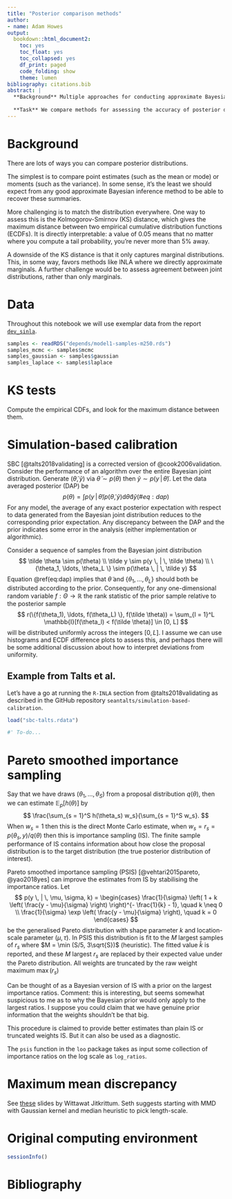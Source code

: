 ```yaml
---
title: "Posterior comparison methods"
author:
- name: Adam Howes
output:
  bookdown::html_document2:
    toc: yes
    toc_float: yes
    toc_collapsed: yes
    df_print: paged
    code_folding: show
    theme: lumen
bibliography: citations.bib
abstract: |
  **Background** Multiple approaches for conducting approximate Bayesian inference exist.
  
  **Task** We compare methods for assessing the accuracy of posterior distribution. These methods include marginal KS tests, simulation based calibration and maximum mean discrepancy.
---
```


# Background

There are lots of ways you can compare posterior distributions.

The simplest is to compare point estimates (such as the mean or mode) or moments (such as the variance).
In some sense, it's the least we should expect from any good approximate Bayesian inference method to be able to recover these summaries.

More challenging is to match the distribution everywhere.
One way to assess this is the Kolmogorov-Smirnov (KS) distance, which gives the maximum distance between two empirical cumulative distribution functions (ECDFs).
It is directly interpretable: a value of 0.05 means that no matter where you compute a tail probability, you're never more than 5% away.

A downside of the KS distance is that it only captures marginal distributions.
This, in some way, favors methods like INLA where we directly approximate marginals.
A further challenge would be to assess agreement between joint distributions, rather than only marginals.

# Data

Throughout this notebook we will use exemplar data from the report [`dev_sinla`](https://github.com/athowes/elgm-inf/tree/master/src/dev_sinla).

```r
samples <- readRDS("depends/model1-samples-m250.rds")
samples_mcmc <- samples$mcmc
samples_gaussian <- samples$gaussian
samples_laplace <- samples$laplace
```

# KS tests

Compute the empirical CDFs, and look for the maximum distance between them.

# Simulation-based calibration

SBC [@talts2018validating] is a corrected version of @cook2006validation.
Consider the performance of an algorithm over the entire Bayesian joint distribution.
Generate $(\tilde \theta, \tilde y)$ via $\tilde \theta \sim p(\theta)$ then $\tilde y \sim p(y \, | \, \tilde \theta)$.
Let the data averaged posterior (DAP) be
$$
p(\theta) = \int p(y \, | \, \tilde \theta) p(\tilde \theta, \tilde y) \text{d} \tilde \theta \text{d} \tilde y (\#eq:dap)
$$
For any model, the average of any exact posterior expectation with respect to data generated from the Bayesian joint distribution reduces to the corresponding prior expectation.
Any discrepancy between the DAP and the prior indicates some error in the analysis (either implementation or algorithmic).

Consider a sequence of samples from the Bayesian joint distribution
$$
\tilde \theta \sim p(\theta) \\
\tilde y \sim p(y \, | \, \tilde \theta) \\
\{\theta_1, \ldots, \theta_L \} \sim p(\theta \, | \, \tilde y)
$$
Equation \@ref(eq:dap) implies that $\tilde \theta$ and $\{\theta_1, \ldots, \theta_L \}$ should both be distributed according to the prior.
Consequently, for any one-dimensional random variable $f: \Theta \to \mathbb{R}$ the rank statistic of the prior sample relative to the posterior sample
$$
r(\{f(\theta_1), \ldots, f(\theta_L) \}, f(\tilde \theta)) = \sum_{l = 1}^L \mathbb{I}[f(\theta_l) < f(\tilde \theta)] \in [0, L]
$$
will be distributed uniformly across the integers $[0, L]$.
I assume we can use histograms and ECDF difference plots to assess this, and perhaps there will be some additional discussion about how to interpret deviations from uniformity.

## Example from Talts et al.

Let's have a go at running the `R-INLA` section from @talts2018validating as described in the GitHub repository `seantalts/simulation-based-calibration`.

```r
load("sbc-talts.rdata")

#' To-do...
```

# Pareto smoothed importance sampling

Say that we have draws $(\theta_1, \ldots, \theta_S)$ from a proposal distribution $q(\theta)$, then we can estimate $\mathbb{E}_p[h(\theta)]$ by
$$
\frac{\sum_{s = 1}^S h(\theta_s) w_s}{\sum_{s = 1}^S w_s}.
$$
When $w_s = 1$ then this is the direct Monte Carlo estimate, when $w_s = r_s = p(\theta_s, y) / q(\theta)$ then this is importance sampling (IS).
The finite sample performance of IS contains information about how close the proposal distribution is to the target distribution (the true posterior distribution of interest).

Pareto smoothed importance sampling (PSIS) [@vehtari2015pareto, @yao2018yes] can improve the estimates from IS by stabilising the importance ratios.
Let
$$
p(y \, | \, \mu, \sigma, k) =
\begin{cases}
\frac{1}{\sigma} \left( 1 + k \left( \frac{y - \mu}{\sigma} \right) \right)^{- \frac{1}{k} - 1}, \quad k \neq 0 \\
\frac{1}{\sigma} \exp \left( \frac{y - \mu}{\sigma} \right), \quad k = 0
\end{cases}
$$
be the generalised Pareto distribution with shape parameter $k$ and location-scale parameter $(\mu, \tau)$.
In PSIS this distribution is fit to the $M$ largest samples of $r_s$ where $M = \min (S/5, 3\sqrt{S})$ (heuristic).
The fitted value $\hat k$ is reported, and these $M$ largest $r_s$ are replaced by their expected value under the Pareto distribution.
All weights are truncated by the raw weight maximum $\max(r_s)$

Can be thought of as a Bayesian version of IS with a prior on the largest importance ratios.
Comment: this is interesting, but seems somewhat suspicious to  me as to why the Bayesian prior would only apply to the largest ratios.
I suppose you could claim that we have genuine prior information that the weights shouldn't be that big.

This procedure is claimed to provide better estimates than plain IS or truncated weights IS.
But it can also be used as a diagnostic.

The `psis` function in the `loo` package takes as input some collection of importance ratios on the log scale as `log_ratios`.

# Maximum mean discrepancy

See [these](http://wittawat.com/assets/talks/ml_meetup_bkk2018.pdf) slides by Wittawat Jitkrittum.
Seth suggests starting with MMD with Gaussian kernel and median heuristic to pick length-scale.

# Original computing environment {-}

```r
sessionInfo()
```

# Bibliography {-}
